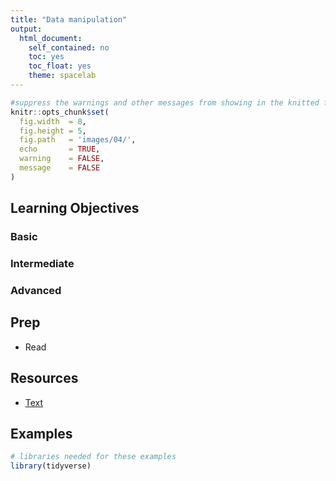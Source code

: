 ```yaml
---
title: "Data manipulation"
output:
  html_document:
    self_contained: no
    toc: yes
    toc_float: yes
    theme: spacelab
---
```


```r
#suppress the warnings and other messages from showing in the knitted file.
knitr::opts_chunk$set(
  fig.width  = 8, 
  fig.height = 5, 
  fig.path   = 'images/04/',
  echo       = TRUE, 
  warning    = FALSE, 
  message    = FALSE
)
```

## Learning Objectives {.tabset}

### Basic

### Intermediate

### Advanced


## Prep

* Read 


## Resources

* [Text](url)


## Examples {.tabset .tabset-pills}

```r

# libraries needed for these examples
library(tidyverse)

```
